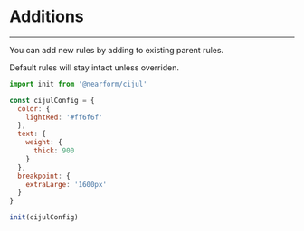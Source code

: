 # Additions

---

You can add new rules by adding to existing parent rules.

Default rules will stay intact unless overriden.

```js
import init from '@nearform/cijul'

const cijulConfig = {
  color: {
    lightRed: '#ff6f6f'
  },
  text: {
    weight: {
      thick: 900
    }
  },
  breakpoint: {
    extraLarge: '1600px'
  }
}

init(cijulConfig)
```
